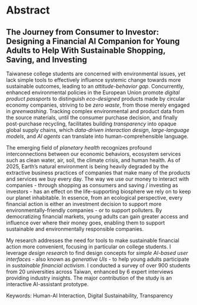 # Abstract

::: {.content-hidden when-format="pdf"}
## The Journey from Consumer to Investor: Designing a Financial AI Companion for Young Adults to Help With Sustainable Shopping, Saving, and Investing
:::

Taiwanese college students are concerned with environmental issues, yet lack simple tools to effectively influence systemic change towards more sustainable outcomes, leading to an *attitude-behavior gap*. Concurrently, enhanced environmental policies in the European Union promote *digital product passports* to distinguish *eco-designed* products made by circular economy companies, striving to be *zero waste*, from those merely engaged in *greenwashing*. Tracking complex environmental and product data from the source materials, until the consumer purchase decision, and finally post-purchase recycling, facilitates building *transparency* into opaque global supply chains, which *data-driven interaction design*, *large-language models*, and *AI agents* can translate into human-comprehensible language.

The emerging field of *planetary health* recognizes profound interconnections between our economic behaviors, ecosystem services such as clean water, air, soil, the climate crisis, and human health. As of 2025, Earth's natural environment is being heavily degraded by the extractive business practices of companies that make many of the products and services we buy every day. The way we use our money to interact with companies - through shopping as consumers and saving / investing as investors - has an effect on the life-supporting biosphere we rely on to keep our planet inhabitable. In essence, from an ecological perspective, every financial action is either an investment decision to support more environmentally-friendly companies - or to support polluters. By democratizing financial markets, young adults can gain greater access and influence over where their money goes, enabling them to support sustainable and environmentally responsible companies.

My research addresses the need for tools to make sustainable financial action more convenient, focusing in particular on college students. I leverage *design research* to find design concepts for *simple AI-based user interfaces* - also known as *generative UIs -* to help young adults participate in *sustainable financial activism*. I conducted a survey of over 900 students from 20 universities across Taiwan, enhanced by 6 expert interviews providing industry insights. The major contribution of the study is an interactive AI-assistant prototype.

Keywords: Human-AI Interaction, Digital Sustainability, Transparency